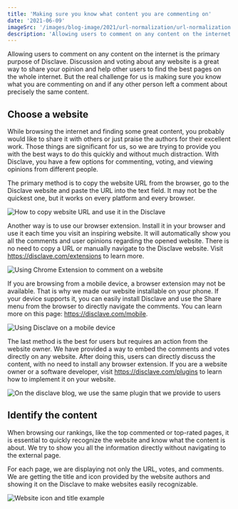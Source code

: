 ```yaml
---
title: 'Making sure you know what content you are commenting on'
date: '2021-06-09'
imageSrc: '/images/blog-image/2021/url-normalization/url-normalization.jpg'
description: 'Allowing users to comment on any content on the internet is the primary purpose of Disclave. Discussion and voting about any website is a great way to share your opinion and help other users to find the best pages on the whole internet.'
---
```


Allowing users to comment on any content on the internet is the primary purpose of Disclave. Discussion and voting about any website is a great way to share your opinion and help other users to find the best pages on the whole internet. But the real challenge for us is making sure you know what you are commenting on and if any other person left a comment about precisely the same content.

## Choose a website

While browsing the internet and finding some great content, you probably would like to share it with others or just praise the authors for their excellent work. Those things are significant for us, so we are trying to provide you with the best ways to do this quickly and without much distraction. With Disclave, you have a few options for commenting, voting, and viewing opinions from different people.

The primary method is to copy the website URL from the browser, go to the Disclave website and paste the URL into the text field. It may not be the quickest one, but it works on every platform and every browser.

<Image
  src="/images/blog-image/2021/url-normalization/copy-paste-url.png"
  title="How to copy website URL and use it in the Disclave"
  width={1560}
  height={1340}
/>

Another way is to use our browser extension. Install it in your browser and use it each time you visit an inspiring website. It will automatically show you all the comments and user opinions regarding the opened website. There is no need to copy a URL or manually navigate to the Disclave website. Visit <Link href="/extensions">https://disclave.com/extensions</Link> to learn more.

<Image
  src="/images/blog-image/2021/url-normalization/chrome-extension.png"
  title="Using Chrome Extension to comment on a website"
  width={1200}
  height={832}
/>

If you are browsing from a mobile device, a browser extension may not be available. That is why we made our website installable on your phone. If your device supports it, you can easily install Disclave and use the Share menu from the browser to directly navigate the comments. You can learn more on this page: <Link href="/mobile">https://disclave.com/mobile</Link>.

<Image
  src="/images/blog-image/2021/url-normalization/pwa-example.jpg"
  title="Using Disclave on a mobile device"
  width={2160}
  height={2340}
/>

The last method is the best for users but requires an action from the website owner. We have provided a way to embed the comments and votes directly on any website. After doing this, users can directly discuss the content, with no need to install any browser extension. If you are a website owner or a software developer, visit <Link href="/plugins">https://disclave.com/plugins</Link> to learn how to implement it on your website.

<Image
  src="/images/blog-image/2021/url-normalization/disclave-plugin.png"
  title="On the disclave blog, we use the same plugin that we provide to users"
  width={1287}
  height={797}
/>

## Identify the content

When browsing our rankings, like the <Link href="/pages/top-commented">top commented</Link> or <Link href="/pages/top-rated">top-rated</Link> pages, it is essential to quickly recognize the website and know what the content is about. We try to show you all the information directly without navigating to the external page.

For each page, we are displaying not only the URL, votes, and comments. We are getting the title and icon provided by the website authors and showing it on the Disclave to make websites easily recognizable.

<Image
  src="/images/blog-image/2021/url-normalization/website-icon-and-title.png"
  title="Website icon and title example"
  width={1247}
  height={478}
/>
